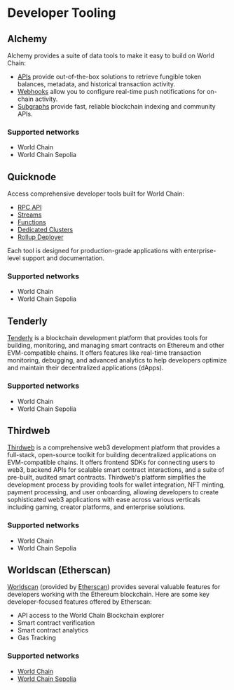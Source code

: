 # Developer Tooling

## Alchemy

Alchemy provides a suite of data tools to make it easy to build on World Chain:
- [APIs](https://docs.alchemy.com/reference/token-api-quickstart) provide out-of-the-box solutions to retrieve fungible token balances, metadata, and historical transaction activity.
- [Webhooks](https://docs.alchemy.com/reference/notify-api-quickstart) allow you to configure real-time push notifications for on-chain activity.
- [Subgraphs](https://docs.alchemy.com/reference/subgraphs-quickstart) provide fast, reliable blockchain indexing and community APIs.

### Supported networks

- World Chain
- World Chain Sepolia

## Quicknode

Access comprehensive developer tools built for World Chain:

- [RPC API](https://www.quicknode.com/core-api)
- [Streams](https://www.quicknode.com/streams)
- [Functions](https://www.quicknode.com/functions)
- [Dedicated Clusters](https://www.quicknode.com/clusters)
- [Rollup Deployer](https://www.quicknode.com/rollup)

Each tool is designed for production-grade applications with enterprise-level support and documentation.

### Supported networks

- World Chain
- World Chain Sepolia

## Tenderly

[Tenderly](https://tenderly.co/) is a blockchain development platform that provides tools for building, monitoring,
 and managing smart contracts on Ethereum and other EVM-compatible chains.
 It offers features like real-time transaction monitoring, debugging, and advanced analytics
 to help developers optimize and maintain their decentralized applications (dApps). 

 ### Supported networks

- World Chain
- World Chain Sepolia

## Thirdweb

[Thirdweb](thirdweb.com/) is a comprehensive web3 development platform that provides a full-stack, open-source toolkit for building decentralized applications on EVM-compatible chains. It offers frontend SDKs for connecting users to web3, backend APIs for scalable smart contract interactions, and a suite of pre-built, audited smart contracts. Thirdweb's platform simplifies the development process by providing tools for wallet integration, NFT minting, payment processing, and user onboarding, allowing developers to create sophisticated web3 applications with ease across various verticals including gaming, creator platforms, and enterprise solutions.

### Supported networks

- World Chain
- World Chain Sepolia

## Worldscan (Etherscan)

[Worldscan](https://worldscan.org/) (provided by [Etherscan](https://etherscan.io/)) provides several valuable features for developers working with the Ethereum blockchain.
Here are some key developer-focused features offered by Etherscan:
- API access to the World Chain Blockchain explorer
- Smart contract verification
- Smart contract analytics
- Gas Tracking

### Supported networks

- [World Chain](https://worldscan.org/)
- [World Chain Sepolia](https://sepolia.worldscan.org/)



